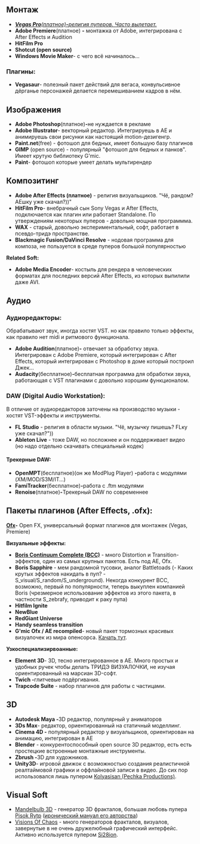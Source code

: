 == '''Монтаж''' ==
* '''<u>''Vegas Pro ''</u>'''<u>''(платное)''' - '''религия пуперов. Часто вылетает.''</u>
* '''Adobe Premiere '''(платное) '''-''' монтажка от Adobe, интегрирована с After Effects и Audition
* '''HitFilm Pro'''
* '''Shotcut (open source)'''
* '''Windows Movie Maker '''- с чего всё начиналось...

=== '''Плагины''': ===
* '''Vegasaur '''- полезный пакет действий для вегаса, конвульсивное дёрганье персонажей делается перемешиванием кадров в нём.

== '''Изображения''' ==
* '''Adobe Photoshop '''(платное)''' - '''не нуждается в рекламе
* '''Adobe Illustrator '''- векторный редактор. Интегрируешь в АЕ и анимируешь свои рисунки как настоящий motion-дезигенгр. 
* '''Paint.net '''(free) - фотошоп для бедных, имеет большую базу плагинов
* '''GIMP''' (open source) - популярный "фотошоп для бедных и панков". Имеет крутую библиотеку G'mic.
* '''Paint '''- фотошоп которые умеет делать мультирендер

== '''Композитинг''' ==
* '''Adobe After Effects (платное)''' - религия визуальщиков. "Чё, рандом? АЕшку уже скачал?))" 
* '''HitFilm Pro '''- внебрачный сын Sony Vegas и After Effects, подключается как плагин или работает Standalone. По утверждениям некоторых пуперов - довольно мощная программма.
* '''WAX''' - старый, довольно экспериментальный, софт, работает в псевдо-тридэ пространстве.
* '''Blackmagic Fusion/DaVinci Resolve''' - нодовая программа для композа, не пользуется в среде пуперов большой популярностью
'''Related Soft:'''
* '''Adobe Media Encoder '''- костыль для рендера в человеческих форматах для последних версий After Effects, из которых выпилили даже AVI.

== '''Аудио''' ==

=== '''Аудиоредакторы''': ===
Обрабатывают звук, иногда хостят VST. но как правило только эффекты, как правило нет midi и ритмового функционала.
* '''Adobe Audition '''(платное)''' -''' отвечает за обработку звука. Интегрирован с Adobe Premiere, который интегрирован с After Effects, который интегрирован с Photoshop в доме который построил Джек...
* '''Audacity '''(бесплатное)''' - '''бесплатная программа для обработки звука, работающая с VST плагинами с довольно хорошим функционалом.

=== '''DAW (Digital Audio Workstation):''' ===
В отличие от аудиоредакторов заточены на производство музыки - хостят VST-эффекты и инструменты. 
* '''FL Studio''' - религия в области музыки. "Чё, музычку пишешь? FLку уже скачал?"))
* '''Ableton Live''' - тоже DAW, но посложнее и он поддерживает видео (но надо отдельно скачивать специальный кодек)
==== '''Трекерные DAW''': ====
* '''OpenMPT '''(бесплатное)''' '''(он же ModPlug Player) '''- '''работа с модулями (XM/MOD/S3M/IT...)
* '''FamiTracker '''(бесплатное)''' - '''работа с .ftm модулями
* '''Renoise '''(платное)''' - '''Трекерный DAW по современнее

== '''Пакеты плагинов (After Effects, .ofx):''' ==
[https://en.wikipedia.org/wiki/OpenFX_(API) '''Ofx''']''' -''' Open FX, универсальный формат плагинов для монтажек (Vegas, Premiere)

'''Визуальные эффекты:'''
* [https://en.wikipedia.org/wiki/Boris_Continuum_Complete '''Boris Continuum Complete (BCC)'''] - много Distortion и Transition-эффектов, один из самых крупных пакетов. Есть под AE, Ofx.
* '''Boris Sapphire''' - мем рандомной тусовки, аналог Battletoads (- Каких крутых эффектов накидать в пуп? - S_visual/S_random/S_underground). Некогда конкурент BCC, возможно, первый по популярности, теперь выкуплен компанией Boris (чрезмерное использование эффектов из этого пакета, в частности S_zebrafy,  приводит к раку пупа)
* '''Hitfilm Ignite'''
* '''NewBlue'''
* '''RedGiant Universe''' 
* '''Handy seamless transition''' 
* '''G'mic Ofx / AE recompiled '''- новый пакет тормозных красивых визуалочек из мира опенсорса. [http://reduxfx.com/gmic/rfx_gmic_plugin_0.4b.zip Качать тут].  
'''Узкоспециализирвоанные:'''
* '''Element 3D '''- 3D, тесно интегрированное в АЕ. Много простых и удобных ручек чтобы делать ТРИДЭ ВИЗУАЛОЧКИ, не изучая ориентированный на марсиан 3D-софт.
* '''Twich - '''глитчевые подёргивания.
* '''Trapcode Suite''' - набор плагинов для работы с частицами.

== '''3D''' ==
* '''Autodesk Maya - '''3D редактор, популярный у аниматоров
* '''3Ds Max '''- редактор, ориентированный на статичный моделлинг. 
* '''Cinema 4D - ''' популярный редактор у визуальщиков, ориентирован на анимацию, интегрирован в АЕ
* '''Blender''' - конкурентоспособный open source 3D редактор, есть есть простецкие встроенные монтажные инструменты.
* '''Zbrush - '''3D для художников.
* '''Unity3D '''- игровой движок с возможностью создания реалистичной реалтаймовой графики и оффлайновой записи в видео. До сих пор использовался лишь пупером [http://ru.ruspoop.wikia.com/wiki/Kolyasisan Kolyasisan (Pechka Productions)].

== '''Visual Soft<nowiki/>''' ==
* [http://www.mandelbulb.com/2014/mandelbulb-3d-mb3d-fractal-rendering-software/ Mandelbulb 3D] - генератор 3D фракталов, большая любовь пупера [[Pisok ̶R̶Y̶T̶P̶|Pisok Rytp]] ([https://www.youtube.com/watch?v=76Iqzwl1cFk иронический мануал его авторства])
* [http://softology.com.au/voc.htm Visions Of Chaos] - много генераторов фракталов, визуалов, завернутые в не очень дружелюбный графический интерфейс. Активно используется пупером [[SI28ION|Si28ion]].